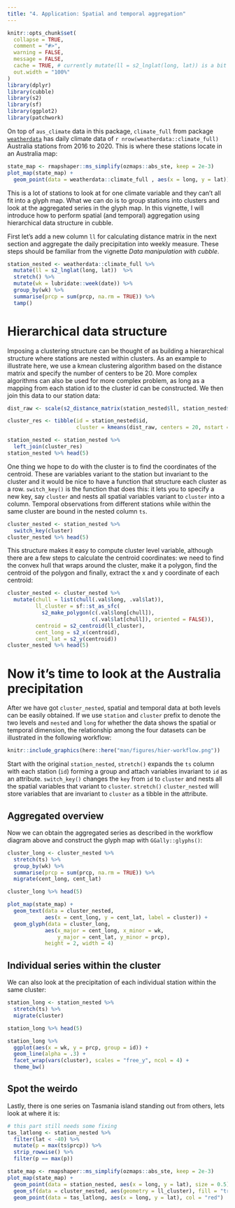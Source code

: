 ```yaml
---
title: "4. Application: Spatial and temporal aggregation"
---
```


```r
knitr::opts_chunk$set(
  collapse = TRUE,
  comment = "#>",
  warning = FALSE, 
  message = FALSE,
  cache = TRUE, # currently mutate(ll = s2_lnglat(long, lat)) is a bit slow
  out.width = "100%"
)
library(dplyr)
library(cubble)
library(s2)
library(sf)
library(ggplot2)
library(patchwork)
```

On top of `aus_climate` data in this package, `climate_full` from package [`weatherdata`](https://github.com/huizezhang-sherry/weatherdata) has daily climate data of `r nrow(weatherdata::climate_full)` Australia stations from 2016 to 2020. This is where these stations locate in an Australia map: 

```r
state_map <- rmapshaper::ms_simplify(ozmaps::abs_ste, keep = 2e-3)
plot_map(state_map) +
  geom_point(data = weatherdata::climate_full , aes(x = long, y = lat))
```

This is a lot of stations to look at for one climate variable and they can't all fit into a glyph map. What we can do is to group stations into clusters and look at the aggregated series in the glyph map. In this vignette, I will introduce how to perform spatial (and temporal) aggregation using hierarchical data structure in cubble. 

First let's add a new column `ll` for calculating distance matrix in the next section and aggregate the daily precipitation into weekly measure. These steps should be familiar from the vignette *Data manipulation with cubble*.

```r
station_nested <- weatherdata::climate_full %>% 
  mutate(ll = s2_lnglat(long, lat))  %>% 
  stretch() %>% 
  mutate(wk = lubridate::week(date)) %>% 
  group_by(wk) %>% 
  summarise(prcp = sum(prcp, na.rm = TRUE)) %>% 
  tamp()
```

# Hierarchical data structure

Imposing a clustering structure can be thought of as building a hierarchical structure where stations are nested within clusters. As an example to illustrate here, we use a kmean clustering algorithm based on the distance matrix and specify the number of centers to be 20. More complex algorithms can also be used for more complex problem, as long as a mapping from each station id to the cluster id can be constructed. We then join this data to our station data:

```r
dist_raw <- scale(s2_distance_matrix(station_nested$ll, station_nested$ll))

cluster_res <- tibble(id = station_nested$id,
                      cluster = kmeans(dist_raw, centers = 20, nstart = 50)$cluster)

station_nested <- station_nested %>% 
  left_join(cluster_res) 
station_nested %>% head(5)
```

One thing we hope to do with the cluster is to find the coordinates of the centroid. These are variables variant to the station but invariant to the cluster and it would be nice to have a function that structure each cluster as a row. `switch_key()` is the function that does this: it lets you to specify a new key, say `cluster` and nests all spatial variables variant to `cluster` into a column. Temporal observations from different stations while within the same cluster are bound in the nested column `ts`.

```r
cluster_nested <- station_nested %>% 
  switch_key(cluster)
cluster_nested %>% head(5)
```

This structure makes it easy to compute cluster level variable, although there are a few steps to calculate the centroid coordinates: we need to find the convex hull that wraps around the cluster, make it a polygon, find the centroid of the polygon and finally, extract the x and y coordinate of each centroid:

```r
cluster_nested <- cluster_nested %>% 
  mutate(chull = list(chull(.val$long, .val$lat)),
         ll_cluster = sf::st_as_sfc(
           s2_make_polygon(c(.val$long[chull]), 
                           c(.val$lat[chull]), oriented = FALSE)),
         centroid = s2_centroid(ll_cluster),
         cent_long = s2_x(centroid),
         cent_lat = s2_y(centroid)) 
cluster_nested %>% head(5)
```

# Now it's time to look at the Australia precipitation 

After we have got `cluster_nested`, spatial and temporal data at both levels can be easily obtained. If we use `station` and `cluster` prefix to denote the two levels and `nested` and `long` for whether the data shows the spatial or temporal dimension, the relationship among the four datasets can be illustrated in the following workflow:

```r
knitr::include_graphics(here::here("man/figures/hier-workflow.png"))
```

Start with the original `station_nested`, `stretch()` expands the `ts` column with each station (`id`) forming a group and attach variables invariant to `id` as an attribute. `switch_key()` changes the `key` from `id` to `cluster` and nests all the spatial variables that variant to `cluster`. `stretch()` `cluster_nested` will store variables that are invariant to `cluster` as a tibble in the attribute.

## Aggregated overview

Now we can obtain the aggregated series as described in the workflow diagram above and construct the glyph map with `GGally::glyphs()`: 

```r
cluster_long <- cluster_nested %>% 
  stretch(ts) %>% 
  group_by(wk) %>% 
  summarise(prcp = sum(prcp, na.rm = TRUE)) %>% 
  migrate(cent_long, cent_lat)

cluster_long %>% head(5)

plot_map(state_map) + 
  geom_text(data = cluster_nested, 
            aes(x = cent_long, y = cent_lat, label = cluster)) + 
  geom_glyph(data = cluster_long, 
            aes(x_major = cent_long, x_minor = wk,
                y_major = cent_lat, y_minor = prcp), 
            height = 2, width = 4)
```

## Individual series within the cluster

We can also look at the precipitation of each individual station within the same cluster: 

```r
station_long <- station_nested %>% 
  stretch(ts) %>% 
  migrate(cluster)

station_long %>% head(5)

station_long %>% 
  ggplot(aes(x = wk, y = prcp, group = id)) + 
  geom_line(alpha = .3) + 
  facet_wrap(vars(cluster), scales = "free_y", ncol = 4) + 
  theme_bw()
```

## Spot the weirdo

Lastly, there is one series on Tasmania island standing out from others, lets look at where it is: 

```r
# this part still needs some fixing
tas_latlong <- station_nested %>%
  filter(lat < -40) %>%  
  mutate(p = max(ts$prcp)) %>% 
  strip_rowwise() %>% 
  filter(p == max(p))

state_map <- rmapshaper::ms_simplify(ozmaps::abs_ste, keep = 2e-3)
plot_map(state_map) + 
  geom_point(data = station_nested, aes(x = long, y = lat), size = 0.5) + 
  geom_sf(data = cluster_nested, aes(geometry = ll_cluster), fill = "transparent") +
  geom_point(data = tas_latlong, aes(x = long, y = lat), col = "red")

```
